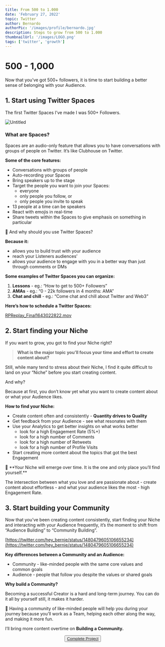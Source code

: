 ```yaml
---
title: From 500 to 1.000
date: 'February 27, 2022'
topic: Twitter
author: Bernardo
authorPic: '/images/profile/bernardo.jpg'
description: Steps to grow from 500 to 1.000
thumbnailUrl: '/images/LOGO.png'
tags: ['twitter', 'growth']
---
```


# 500 - 1,000

Now that you’ve got 500+ followers, it is time to start building a better sense of belonging with your Audience.


## 1. Start using Twitter Spaces

The first Twitter Spaces I’ve made I was 500+ Followers.

![Untitled](500%20-%201,00%2099190/Untitled.png)

### **What are Spaces?**

Spaces are an audio-only feature that allows you to have conversations with groups of people on Twitter. It’s like Clubhouse on Twitter.

**Some of the core features:**

- Conversations with groups of people
- Auto-recording your Spaces
- Bring speakers up to the stage
- Target the people you want to join your Spaces:
    - everyone
    - only people you follow, or
    - only people you invite to speak
- 13 people at a time can be speakers
- React with emojis in real-time
- Share tweets within the Spaces to give emphasis on something in particular

<aside>
📢 And why should you use Twitter Spaces?

</aside>

**Because it:**

- allows you to build trust with your audience
- reach your Listeners audiences’
- allows your audience to engage with you in a better way than just through comments or DMs

**Some examples of Twitter Spaces you can organize:**

1. **Lessons** - eg.: “How to get to 500+ Followers”
2. **AMAs** - eg.: “0 - 22k followers in 4 months: AMA”
3. **Chat and chill** - eg.: “Come chat and chill about Twitter and Web3”

**Here’s how to schedule a Twitter Spaces:**

[RPReplay_Final1643022822.mov](500%20-%201,00%2099190/RPReplay_Final1643022822.mov)

## 2. Start finding your Niche

If you want to grow, you got to find your Niche right?

> **What is the major topic you’ll focus your time and effort to create content about?**
> 

Still, while many tend to stress about their Niche, I find it quite difficult to land on your “Niche” before you start creating content.

And why?

Because at first, you don’t know yet what you want to create content about or what your Audience likes.

**How to find your Niche:**

- Create content often and consistently - **Quantity drives to Quality**
- Get feedback from your Audience - see what resonates with them
- Use your Analytics to get better insights on what works better
    - look for a high Engagement Rate (5%+)
    - look for a high number of Comments
    - look for a high number of Retweets
    - look for a high number of Profile Visits
- Start creating more content about the topics that got the best Engagement

<aside>
📌 **Your Niche will emerge over time. It is the one and only place you’ll find yourself.**

The intersection between what you love and are passionate about - create content about effortless - and what your audience likes the most - high Engagement Rate.

</aside>

## 3. Start building your Community

Now that you’ve been creating content consistently, start finding your Niche and interacting with your Audience frequently, it’s the moment to shift from “Audience Building” to “Community Building”.

[https://twitter.com/hey_bernie/status/1480479605106655234](https://twitter.com/hey_bernie/status/1480479605106655234)

**Key differences between a Community and an Audience:**

- Community - like-minded people with the same core values and common goals
- Audience - people that follow you despite the values or shared goals

**Why build a Community?**

Becoming a successful Creator is a hard and long-term journey. You can do it all by yourself still, it makes it harder.

<aside>
🥰 Having a community of like-minded people will help you during your journey because you’ll work as a Team, helping each other along the way, and making it more fun.

</aside>

I’ll bring more content overtime on **Building a Community.**


<Center>
  <div>
    <Button>
      <a target="_blank" href={"https://poap.website/vinci"}>
        Complete Project
      </a>
    </Button>
  </div>
</Center>
